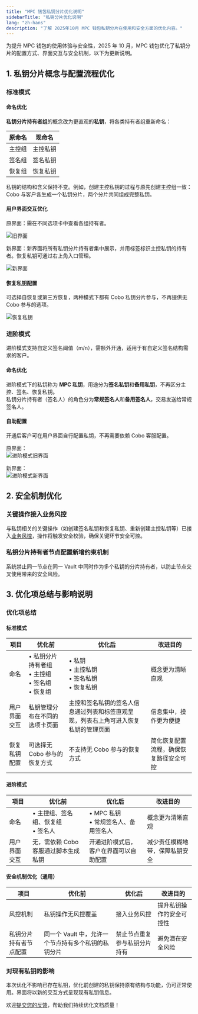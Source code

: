```yaml
---
title: "MPC 钱包私钥分片优化说明"
sidebarTitle: "私钥分片优化说明"
lang: "zh-hans"
description: "了解 2025年10月 MPC 钱包私钥分片在使用和安全方面的优化内容。"
---
```


为提升 MPC 钱包的使用体验与安全性，2025 年 10 月，MPC 钱包优化了私钥分片的配置方式、界面交互与安全机制，以下为更新说明。

## 1. 私钥分片概念与配置流程优化

### 标准模式

#### 命名优化

**私钥分片持有者组**的概念改为更直观的**私钥**，将各类持有者组重新命名：

| 原命名 | 现命名 |
|--|--|
| 主控组 | 主控私钥 |
| 签名组 | 签名私钥 |
| 恢复组 | 恢复私钥 |

私钥的结构和含义保持不变。例如，创建主控私钥的过程与原先创建主控组一致：Cobo 与客户各生成一个私钥分片，两个分片共同组成完整私钥。

#### 用户界面交互优化

原界面：需在不同选项卡中查看各组持有者。

<img src="/cn/images/mpc-wallet/old-ui.png" className="screenshot_modal" alt="旧界面"/>

新界面：新界面将所有私钥分片持有者集中展示，并用标签标识主控私钥的持有者。恢复私钥可通过右上角入口管理。

<img src="/cn/images/mpc-wallet/new-ui.png" className="screenshot_modal" alt="新界面"/>

#### 恢复私钥配置

可选择自恢复或第三方恢复，两种模式下都有 Cobo 私钥分片参与，不再提供无 Cobo 参与的选项。

<img src="/cn/images/mpc-wallet/recoverymode.png" className="screenshot_modal" alt="恢复私钥"/>

### 进阶模式

<Note>进阶模式支持自定义签名阈值（m/n），需额外开通，适用于有自定义签名结构需求的客户。</Note>

#### 命名优化

进阶模式下的私钥称为 **MPC 私钥**，用途分为**签名私钥**和**备用私钥**，不再区分主控、签名、恢复私钥。  
私钥分片持有者（签名人）的角色分为**常规签名人**和**备用签名人**，交易发送给常规签名人。

#### 自助配置

开通后客户可在用户界面自行配置私钥，不再需要依赖 Cobo 客服配置。

原界面：  
<img src="/cn/images/mpc-wallet/old-ui-advanced.png" className="screenshot_modal" alt="进阶模式旧界面"/>

新界面：  
<img src="/cn/images/mpc-wallet/new-ui-advanced.png" className="screenshot_modal" alt="进阶模式新界面"/>

## 2. 安全机制优化

### 关键操作接入业务风控

与私钥相关的关键操作（如创建签名私钥和恢复私钥、重新创建主控私钥等）已接入[业务风控](/cn/portal/risk-controls/governance-policies)，操作将触发安全校验，确保关键环节安全可控。

### 私钥分片持有者节点配置新增约束机制

系统禁止同一节点在同一 Vault 中同时作为多个私钥的分片持有者，以防止节点交叉使用带来的安全风险。

## 3. 优化项总结与影响说明

### 优化项总结

#### 标准模式

| 项目 | 优化前 | 优化后 | 改进目的 |
|--|--|--|--|
| 命名 | • 私钥分片持有者组<br>• 主控组<br>• 签名组<br>• 恢复组 | • 私钥<br>• 主控私钥<br>• 签名私钥<br>• 恢复私钥 | 概念更为清晰直观 |
| 用户界面交互 | 私钥管理分布在不同的选项卡页面 | 主控和签名私钥的签名人信息通过列表和标签直观呈现，列表右上角可进入恢复私钥的管理页面 | 信息集中，操作更为便捷 |
| 恢复私钥配置 | 可选择无 Cobo 参与的恢复方式 | 不支持无 Cobo 参与的恢复方式 | 简化恢复配置流程，确保恢复路径安全可控 |

#### 进阶模式

| 项目 | 优化前 | 优化后 | 改进目的 |
|--|--|--|--|
| 命名 | • 主控组、签名组、恢复组<br>• 签名人 | • MPC 私钥<br>• 常规签名人、备用签名人 | 概念更为清晰直观 |
| 用户界面交互 | 无，需依赖 Cobo 客服通过脚本生成私钥 | 开通进阶模式后，客户在界面可以自助配置 | 减少责任模糊地带，保障私钥安全 |

#### 安全机制优化（通用）

| 项目 | 优化前 | 优化后 | 改进目的 |
|--|--|--|--|
| 风控机制 | 私钥操作无风控覆盖 | 接入业务风控 | 提升私钥操作的安全可控性 |
| 私钥分片持有者节点配置 | 同一个 Vault 中，允许一个节点持有多个私钥的私钥分片 | 禁止节点重复参与私钥分片持有 | 避免潜在安全风险 |

### 对现有私钥的影响

本次优化不影响已存在私钥，优化前创建的私钥保持原有结构与功能，仍可正常使用。界面将以新的交互方式呈现现有私钥信息。

<Tip>欢迎[提交您的反馈](https://forms.zohopublic.com/cobo/form/DocumentFeedbackForm/formperma/QvLOhxJv1_JMsJ-1dleZ8Itb_7rzN-LtgvsDdxosoVI?referrername=manuals)，帮助我们持续优化文档质量！</Tip>
